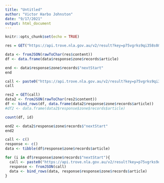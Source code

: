 ```yaml
---
title: "Untitled"
author: "Victor Harbo Johnston"
date: "9/17/2021"
output: html_document
---
```


```r
knitr::opts_chunk$set(echo = TRUE)
```

```r
res = GET("https://api.trove.nla.gov.au/v2/result?key=p75vgrks9qi358s0&q=danish+AND+immigrant&zone=newspaper&encoding=json&n=100&bulkHarvest=true&s=*")
```

```r
data <- fromJSON(rawToChar(res$content))
df <- data.frame(data$response$zone$records$article)

end <- data$response$zone$records$"nextStart"
end
```

```r
call <- paste0("https://api.trove.nla.gov.au/v2/result?key=p75vgrks9qi358s0&q=danish+AND+immigrant&zone=newspaper&encoding=json&n=100&bulkHarvest=true&s=",end)
call

res2 = GET(call)
data2 <- fromJSON(rawToChar(res2$content))
df <- bind_rows(df, data.frame(data2$response$zone$records$article))
#df2 <- data.frame(data2$response$zone$records$article)
```
```r
count(df, id)

end2 <- data2$response$zone$records$"nextStart"
end2
```


```r
call <- c()
response <- c()
data <- tibble(df$response$zone$records$article)
```

```r
for (i in df$response$zone$records$"nextStart"){
  call <- paste0("https://api.trove.nla.gov.au/v2/result?key=p75vgrks9qi358s0&q=danish+AND+immigrant&zone=newspaper&encoding=json&n=100&bulkHarvest=true&s=", i )
  response <- fromJSON(call)
  data <- bind_rows(data, response$response$zone$records$article)
}
```

